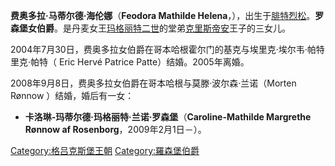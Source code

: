 {{expand|time=2015-01-17T04:52:38+00:00}}
{{unreferenced|time=2015-01-17T04:52:38+00:00}}
'''费奥多拉·马蒂尔德·海伦娜'''（'''Feodora Mathilde Helena'''，{{bd|1975年|2月27日}}），出生于[[腓特烈松|腓特烈松]]。'''罗森堡女伯爵'''。是丹麦女王[[玛格丽特二世|玛格丽特二世]]的堂弟[[罗森堡伯爵克里斯蒂安|克里斯帝安]]王子的三女儿。

2004年7月30日，费奥多拉女伯爵在哥本哈根霍尔门的基克与埃里克·埃尔韦·帕特里克·帕特（ Eric Hervé Patrice Patte）结婚。2005年离婚。

2008年9月8日，费奥多拉女伯爵在哥本哈根与莫滕·波尔森·兰诺（Morten Rønnow ）结婚，婚后有一女：

*'''卡洛琳-玛蒂尔德·玛格丽特·兰诺·罗森堡'''（'''Caroline-Mathilde Margrethe Rønnow af Rosenborg'''，2009年2月1日－）。

{{DEFAULTSORT: Feodora}}
[[Category:格吕克斯堡王朝|Category:格吕克斯堡王朝]]
[[Category:羅森堡伯爵|Category:羅森堡伯爵]]